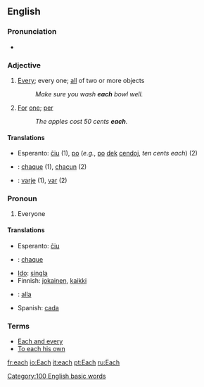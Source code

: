 ==English==
===Pronunciation===
*{{audio|en-us-each.ogg|Audio (US)}}

===Adjective===

#[[Every]]; every one; [[all]] of two or more objects
#:''Make sure you wash '''each''' bowl well.''
#[[For]] [[one]]; [[per]]
#:''The apples cost 50 cents '''each'''.''


====Translations====

*Esperanto: [[ĉiu]] (1), [[po]] (''e.g.'', [[po]] [[dek]] [[cendo]]j, ''ten cents each'') (2)
*{{fr}}: [[chaque]] (1), [[chacun]] (2)
*{{sv}}: [[varje]] (1), [[var]] (2)

===Pronoun===

#Everyone

====Translations====

*Esperanto: [[ĉiu]]
*{{fr}}: [[chaque]]
*[[Ido]]: [[singla]]
*Finnish: [[jokainen]], [[kaikki]]
*{{sv}}: [[alla]]
*Spanish: [[cada]]

===Terms===

*[[Each and every]]
*[[To each his own]]

[[Category:100 English basic words]]

[[fr:each]]
[[io:Each]]
[[it:each]]
[[pt:Each]]
[[ru:Each]]